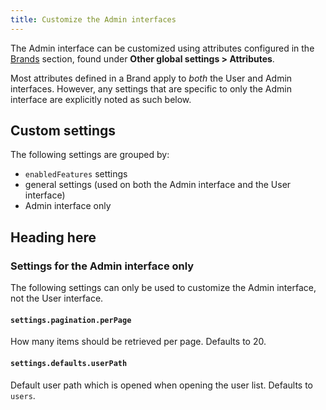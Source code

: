 ```yaml
---
title: Customize the Admin interfaces
---
```


The Admin interface can be customized using attributes configured in the [Brands](../../../sys-mgmt/brands.md) section, found under **Other global settings > Attributes**.

Most attributes defined in a Brand apply to _both_ the User and Admin interfaces. However, any settings that are specific to only the Admin interface are explicitly noted as such below.

## Custom settings

The following settings are grouped by:

- `enabledFeatures` settings
- general settings (used on both the Admin interface and the User interface)
- Admin interface only


<Enabledfeatureslist />

## Heading here


<Generalattributes />

### Settings for the Admin interface only

The following settings can only be used to customize the Admin interface, not the User interface.

#### `settings.pagination.perPage`

How many items should be retrieved per page. Defaults to 20.

#### `settings.defaults.userPath`

Default user path which is opened when opening the user list. Defaults to `users`.


<Global />
